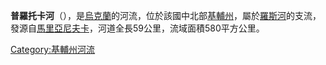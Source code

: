 <!-- 檔案不存在 [[Image:Річка_Протока.jpeg|right]] -->

'''普羅托卡河'''（{{lang-uk|Протока}}），是[[烏克蘭|烏克蘭]]的河流，位於該國中北部[[基輔州|基輔州]]，屬於[[羅斯河|羅斯河]]的支流，發源自[[馬里亞尼夫卡_(瓦西里基夫區)|馬里亞尼夫卡]]，河道全長59公里，流域面積580平方公里。

{{DEFAULTSORT:Протока (річка)}}
[[Category:基輔州河流|Category:基輔州河流]]


{{Ukraine-river-stub}}
